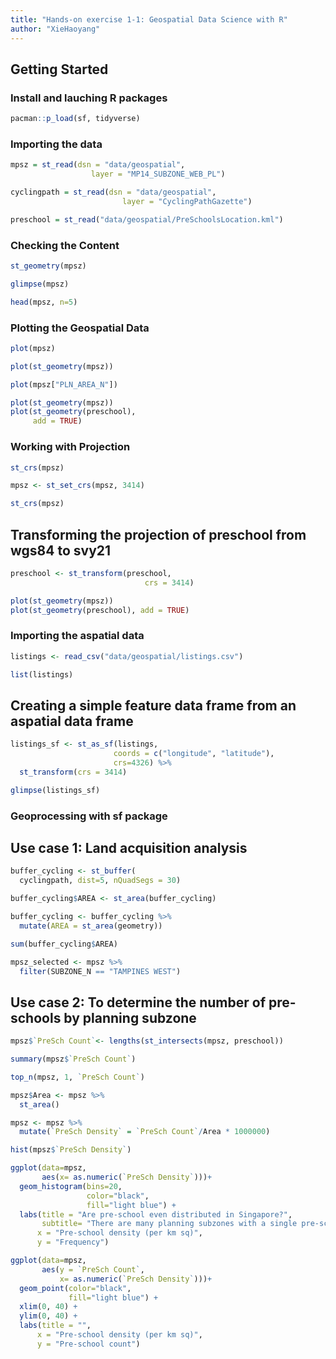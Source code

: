 ```yaml
---
title: "Hands-on exercise 1-1: Geospatial Data Science with R"
author: "XieHaoyang"
---
```


## Getting Started

### Install and lauching R packages

```r
pacman::p_load(sf, tidyverse)
```

### Importing the data

```r
mpsz = st_read(dsn = "data/geospatial", 
                  layer = "MP14_SUBZONE_WEB_PL")
```

```r
cyclingpath = st_read(dsn = "data/geospatial", 
                         layer = "CyclingPathGazette")
```

```r
preschool = st_read("data/geospatial/PreSchoolsLocation.kml")
```

### Checking the Content

```r
st_geometry(mpsz)
```

```r
glimpse(mpsz)
```

```r
head(mpsz, n=5)  
```

### Plotting the Geospatial Data

```r
plot(mpsz)
```

```r
plot(st_geometry(mpsz))
```

```r
plot(mpsz["PLN_AREA_N"])
```

```r
plot(st_geometry(mpsz))
plot(st_geometry(preschool), 
     add = TRUE)
```

### Working with Projection

```r
st_crs(mpsz)
```

```r
mpsz <- st_set_crs(mpsz, 3414)
```

```r
st_crs(mpsz)
```

## Transforming the projection of preschool from wgs84 to svy21

```r
preschool <- st_transform(preschool, 
                              crs = 3414)
```

```r
plot(st_geometry(mpsz))
plot(st_geometry(preschool), add = TRUE)
```

### Importing the aspatial data

```r
listings <- read_csv("data/geospatial/listings.csv")
```

```r
list(listings) 
```

## Creating a simple feature data frame from an aspatial data frame

```r
listings_sf <- st_as_sf(listings, 
                       coords = c("longitude", "latitude"),
                       crs=4326) %>%
  st_transform(crs = 3414)
```

```r
glimpse(listings_sf)
```

### Geoprocessing with sf package

## Use case 1: Land acquisition analysis

```r
buffer_cycling <- st_buffer(
  cyclingpath, dist=5, nQuadSegs = 30)
```

```r
buffer_cycling$AREA <- st_area(buffer_cycling)
```

```r
buffer_cycling <- buffer_cycling %>%
  mutate(AREA = st_area(geometry))
```

```r
sum(buffer_cycling$AREA)
```

```r
mpsz_selected <- mpsz %>%
  filter(SUBZONE_N == "TAMPINES WEST") 
```

## Use case 2: To determine the number of pre-schools by planning subzone

```r
mpsz$`PreSch Count`<- lengths(st_intersects(mpsz, preschool))
```

```r
summary(mpsz$`PreSch Count`)
```

```r
top_n(mpsz, 1, `PreSch Count`)
```

```r
mpsz$Area <- mpsz %>%
  st_area()
```

```r
mpsz <- mpsz %>%
  mutate(`PreSch Density` = `PreSch Count`/Area * 1000000)
```

```r
hist(mpsz$`PreSch Density`)
```

```r
ggplot(data=mpsz, 
       aes(x= as.numeric(`PreSch Density`)))+
  geom_histogram(bins=20, 
                 color="black", 
                 fill="light blue") +
  labs(title = "Are pre-school even distributed in Singapore?",
       subtitle= "There are many planning subzones with a single pre-school, on the other hand, \nthere are seven planning subzones with at least 30 or more pre-schools",
      x = "Pre-school density (per km sq)",
      y = "Frequency")
```

```r
ggplot(data=mpsz, 
       aes(y = `PreSch Count`, 
           x= as.numeric(`PreSch Density`)))+
  geom_point(color="black", 
             fill="light blue") +
  xlim(0, 40) +
  ylim(0, 40) +
  labs(title = "",
      x = "Pre-school density (per km sq)",
      y = "Pre-school count")
```
